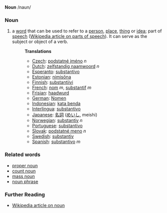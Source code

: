 '''Noun''' /naun/

===Noun===
# a [[word]] that can be used to refer to a [[person]], [[place]], [[thing]] or [[idea]]; part of [[speech]] ([[w:Part of speech|Wikipedia article on parts of speech]]). It can serve as the subject or object of a verb.
#:'''Translations'''
#:*[[Czech]]: [[podstatné jméno]] ''n''
#:*[[Dutch]]: [[zelfstandig naamwoord]] ''n''
#:*[[Esperanto]]: [[substantivo]]
#:*[[Estonian]]: [[nimisõna]]
#:*[[Finnish]]: [[substantiivi]]
#:*[[French]]: [[nom]] ''m'', [[substantif]] ''m''
#:*[[Frisian]]: [[haadwurd]]
#:*[[German]]: [[Nomen]] 
#:*[[Indonesian]]: [[kata benda]]
#:*[[Interlingua]]: [[substantivo]]
#:*[[Japanese]]: [[名詞]] ([[めいし]], meishi)
#:*[[Norwegian]]: [[substantiv]] ''n''
#:*[[Portuguese]]: [[substantivo]]
#:*[[Slovak]]: [[podstatné meno]] ''n''
#:*[[Swedish]]: [[substantiv]]
#:*[[Spanish]]: [[substantivo]] ''m''

===Related words===
* [[proper noun]]
* [[count noun]]
* [[mass noun]]
* [[noun phrase]]

===Further Reading===
* [[w:noun|Wikipedia article on noun]]
